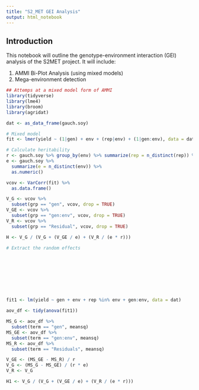 ```yaml
---
title: "S2_MET GEI Analysis"
output: html_notebook
---
```


## Introduction

This notebook will outline the genotype-environment interaction (GEI) analysis of the S2MET project. It will include:

1. AMMI Bi-Plot Analysis (using mixed models)
2. Mega-environment detection


```r

## Attemps at a mixed model form of AMMI
library(tidyverse)
library(lme4)
library(broom)
library(agridat)

dat <- as_data_frame(gauch.soy)

# Mixed model
fit <- lmer(yield ~ (1|gen) + env + (rep|env) + (1|gen:env), data = dat)

# Calculate heritability
r <- gauch.soy %>% group_by(env) %>% summarize(rep = n_distinct(rep)) %>% .$rep %>% mean()
e <- gauch.soy %>% 
  summarize(e = n_distinct(env)) %>%
  as.numeric()

vcov <- VarCorr(fit) %>%
  as.data.frame()

V_G <- vcov %>%
  subset(grp == "gen", vcov, drop = TRUE)
V_GE <- vcov %>%
  subset(grp == "gen:env", vcov, drop = TRUE)
V_R <- vcov %>%
  subset(grp == "Residual", vcov, drop = TRUE)

H <- V_G / (V_G + (V_GE / e) + (V_R / (e * r)))

# Extract the random effects









fit1 <- lm(yield ~ gen + env + rep %in% env + gen:env, data = dat)

aov_df <- tidy(anova(fit1))

MS_G <- aov_df %>%
  subset(term == "gen", meansq)
MS_GE <- aov_df %>%
  subset(term == "gen:env", meansq)
MS_R <- aov_df %>%
  subset(term == "Residuals", meansq)

V_GE <- (MS_GE - MS_R) / r
V_G <- (MS_G - MS_GE) / (r * e)
V_R <- V_G

H1 <- V_G / (V_G + (V_GE / e) + (V_R / (e * r)))

```
